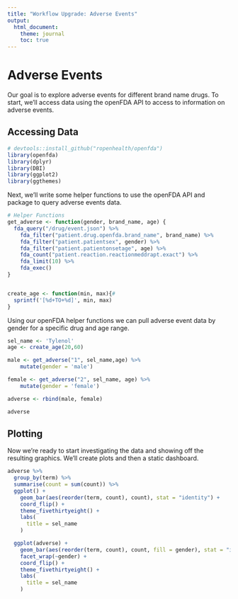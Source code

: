 ```yaml
---
title: "Workflow Upgrade: Adverse Events"
output: 
  html_document:
    theme: journal
    toc: true
---
```


# Adverse Events

Our goal is to explore adverse events for different brand name drugs. To start, we'll access data using the openFDA API to access to information on adverse events.

## Accessing Data

```r
# devtools::install_github("ropenhealth/openfda")
library(openfda)
library(dplyr)
library(DBI)
library(ggplot2)
library(ggthemes)
```


Next, we'll write some helper functions to use the openFDA API and package to query adverse events data.

```r
# Helper Functions
get_adverse <- function(gender, brand_name, age) {
  fda_query("/drug/event.json") %>%
    fda_filter("patient.drug.openfda.brand_name", brand_name) %>% 
    fda_filter("patient.patientsex", gender) %>% 
    fda_filter("patient.patientonsetage", age) %>% 
    fda_count("patient.reaction.reactionmeddrapt.exact") %>% 
    fda_limit(10) %>% 
    fda_exec()
}


create_age <- function(min, max){#
  sprintf('[%d+TO+%d]', min, max)
}

```

Using our openFDA helper functions we can pull adverse event data by gender for a specific drug and age range.

```r
sel_name <- 'Tylenol'
age <- create_age(20,60)

male <- get_adverse("1", sel_name,age) %>% 
    mutate(gender = 'male')

female <- get_adverse("2", sel_name, age) %>% 
    mutate(gender = 'female')

adverse <- rbind(male, female)

adverse
```

## Plotting

Now we're ready to start investigating the data and showing off the resulting graphics. We'll create plots and then a static dashboard. 

```r
adverse %>% 
  group_by(term) %>% 
  summarise(count = sum(count)) %>% 
  ggplot() +
    geom_bar(aes(reorder(term, count), count), stat = "identity") +
    coord_flip() +
    theme_fivethirtyeight() +
    labs(
      title = sel_name
    )
```

```r
  ggplot(adverse) +
    geom_bar(aes(reorder(term, count), count, fill = gender), stat = "identity") +
    facet_wrap(~gender) +
    coord_flip() +
    theme_fivethirtyeight() +
    labs(
      title = sel_name
    )
```

